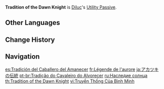{{Talent Infobox
|image         = Talent Tradition of the Dawn Knight.png
|character     = Diluc
|type          = Utility Passive
|info          = Refunds 15% of the ore used when [[Forging|crafting]] [[Claymore]]-type weapons.
|utility1      = Forging
|utility2      = Claymore Forging
|utility3      = Refund
}}
{{Description|"Born a noble, Diluc is well-versed in all things swords. With his guidance, no metal ore is wasted in their making."|2=[[Dainsleif]] in [https://youtu.be/1TfbiDo7N4k Collected Miscellany - "Diluc: Dawn"]}}
'''Tradition of the Dawn Knight''' is [[Diluc]]'s [[Utility Passive]].

==Other Languages==
{{Other Languages
|en      = Tradition of the Dawn Knight
|zhs     = 晨曦的传统
|zhs_rm  = Chénxī de chuántǒng
|zht     = 晨曦的傳統
|zht_rm  = Chénxī de chuántǒng
|zh_tl   = Tradition of the First Rays of Morning Sun
|ja      = アカツキの伝統
|ja_rm   = Akatsuki no Dentou
|ja_tl   = Tradition of the Dawn
|ko      = 새벽의 전통
|ko_rm   = Saebyeok-ui Jeontong
|ko_tl   = Tradition of the Dawn
|es      = Tradición del Caballero del Amanecer
|es_tl   = Tradition of the Dawn Knight
|fr      = Légende de l'aurore
|fr_tl   = Legend of the Dawn
|ru      = Наследие солнца
|ru_tl   = Legacy of the Sun
|th      = Tradition of the Dawn Knight
|vi      = Truyền Thống Của Bình Minh
|vi_tl   = Tradition of the Dawn
|de      = Tradition der Dämmerung
|de_tl   = Tradition of the Dawn
|id      = Tradition of the Dawn Knight
|pt      = Tradição do Cavaleiro do Alvorecer
|pt_tl   = Tradition of the Dawn Knight
|tr      = Seher Şövalyesi Geleneği
|tr_tl   = Dawn Knight Tradition
|it      = Tradizione del Cavaliere dell'Alba
|it_tl   = 
}}

==Change History==
{{Change History|1.0}}

==Navigation==
{{Talent Navbox|Diluc}}

[[es:Tradición del Caballero del Amanecer]]
[[fr:Légende de l'aurore]]
[[ja:アカツキの伝統]]
[[pt-br:Tradição do Cavaleiro do Alvorecer]]
[[ru:Наследие солнца]]
[[th:Tradition of the Dawn Knight]]
[[vi:Truyền Thống Của Bình Minh]]
